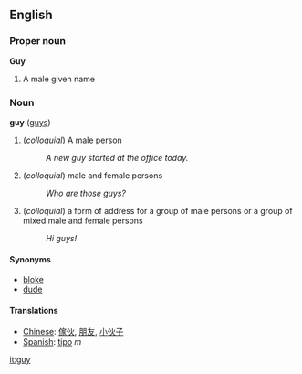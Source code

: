 ==English==
===Proper noun===
'''Guy'''

# A male given name

===Noun===
'''guy''' ([[guys]])

# (''colloquial'') A male person
#:''A new guy started at the office today.''
# (''colloquial'') male and female persons
#:''Who are those guys?''
# (''colloquial'') a form of address for a group of male persons or a group of mixed male and female persons
#:''Hi guys!''

====Synonyms====
*[[bloke]]
*[[dude]]

====Translations====
*[[Chinese]]: [[傢伙]], [[朋友]], [[小]][[伙子]]
*[[Spanish]]: [[tipo]] ''m''

[[it:guy]]